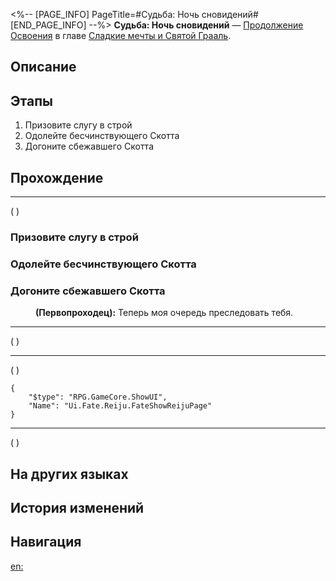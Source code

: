 <%-- [PAGE_INFO]
PageTitle=#Судьба: Ночь сновидений#
[END_PAGE_INFO] --%>
{{Дополнить|Диалоги.}}
{{Миссия Инфобокс
|id              = 1040533
|Название        = 
|Изображение     = Миссия Судьба Ночь сновидений.png
|Тип             = Продолжение Освоения
|Событие         = 
|Глава           = Сладкие мечты и Святой Грааль
|Условия         = Завершена [[Продолжение Освоения]] «[[Судьба: Ночь сновидений]]»
|Персонажи       = Первопроходец
|СтартЛокация    = [[<!--стартовый мир-->]] — [[<!--стартовая локация-->]]
|Мир             = <!--стартовый мир-->
|Предыдущая      = 
|Следующая       = 
|Награды         = Опыт Освоения*500; Звёздный нефрит*60; Путеводитель путешественника*4; Очищенный эфир*4; Кредиты*80 000
}}
'''Судьба: Ночь сновидений''' — [[Продолжение Освоения]] в главе [[Сладкие мечты и Святой Грааль]].

==Описание==
{{Описание|<!--официальное описание из Перекрёстка судеб-->}}

==Этапы==
# Призовите слугу в строй
# Одолейте бесчинствующего Скотта
# Догоните сбежавшего Скотта

==Прохождение==
{{Дополнить}}
----
;({{tx|Unknown performance}}<!--Error: ENOENT: no such file or directory, open 'R:\Utils\HSR\3.5\Story\Discussion\Mission\1040533\DS104053301.json'-->)
{{Диалог Конец}}

===Призовите слугу в строй===
{{Описание миссии|тип=Продолжение Освоения|локация=<!--необходимо добавить-->|Чтобы не призывать незнакомого слугу, может, стоит подтянуть свои знания о серии анимационных фильмов о Часике на Пенаконии?}}
{{Диалог Начало}}
{{Диалог Конец}}

===Одолейте бесчинствующего Скотта===
{{Описание миссии|тип=Продолжение Освоения|локация=<!--необходимо добавить-->|Пусть даже вам не удалось призвать слугу, человека-биту ничто не остановит!}}
{{Диалог Начало}}
{{Диалог Конец}}

===Догоните сбежавшего Скотта===
{{Описание миссии|тип=Продолжение Освоения|локация=<!--необходимо добавить-->|И как кто-то может доставлять столько проблем?}}
{{Диалог Начало}}
:'''(Первопроходец):''' Теперь моя очередь преследовать тебя.
----
;({{tx|Unknown performance}}<!--Error: ENOENT: no such file or directory, open 'R:\Utils\HSR\3.5\Story\Mission\1040533\Story104053306.json'-->)
----
;({{tx|Unknown performance}}<!--Error: ENOENT: no such file or directory, open 'R:\Utils\HSR\3.5\Config\Level\Mission\1040533\Act\Act104053308.json'-->)
<pre>{
	"$type": "RPG.GameCore.ShowUI",
	"Name": "Ui.Fate.Reiju.FateShowReijuPage"
}</pre>
----
;({{tx|Unknown performance}}<!--Error: ENOENT: no such file or directory, open 'R:\Utils\HSR\3.5\Story\Discussion\Mission\1040533\DS104053307.json'-->)
{{Диалог Конец}}

==На других языках==
{{На других языках
|en   = Fate/Night in Dreamland
|zhs  = 命运/驻足梦国之夜
|zht  = 命運/駐足夢國之夜
|ja   = Fate&nbsp;/&nbsp;夢の国で足を休める夜
|ko   = Fate/꿈나라의 밤에 머물며
|es   = Fate/Noche de los sueños detenidos
|fr   = Fate/Nuit des rêves réprimés
|ru   = Судьба: Ночь сновидений
|th   = Fate/ ณ รัตติกาลแห่งแดนฝัน
|vi   = Fate/Đêm Dừng Chân Nơi Giấc Mơ
|de   = Fate/Verweilen in der Nacht des Traumlandes
|id   = Fate/Malam di Negeri Mimpi
|pt   = Fate/Noite na Terra dos Sonhos
}}

==История изменений==
{{История изменений|3.5}}

==Навигация==
{{Продолжение Освоения Навбокс|Глава }}

[[en:]]
